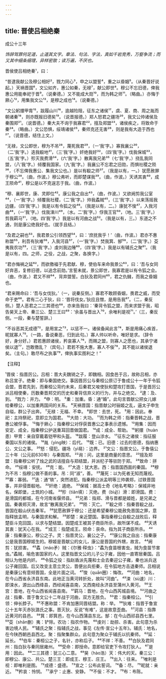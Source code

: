 ```yaml
---
---
---
```

title: 晋使吕相绝秦
---



成公十三年

*饰辞驾罪何足道，止道其文字。章法、句法、字法，真如千岩竞秀，万壑争流；而又其中细条细理，异样密致；读万遍，不厌也。*

晋侯使吕相绝秦¹，曰：

“昔逮我献公及穆公相好²，戮力同心³，申之以盟誓⁴，重之以昏姻⁵。（从秦晋好说起。）天祸晋国⁶，文公如齐，惠公如秦，无禄⁷，献公即世⁸。穆公不忘旧德，俾我惠公用能奉祀于晋⁹。（说秦德。）又不能成大勋¹⁰，而为韩之师¹¹。（略曲。）亦悔于厥心¹²，用集我文公¹³，是穆之成也¹⁴。（说秦德。）

“文公躬擐甲胄¹⁵，跋履山川¹⁶，逾越险阻，征东之诸侯¹⁷，虞、夏、商、周之胤而朝诸秦¹⁸，则亦既报旧德矣¹⁹。（说晋报德。）郑人怒君之疆场²⁰，我文公帅诸侯及秦围郑²¹。（说晋德。）秦大夫不询于我寡君²²，擅及郑盟²³，诸侯疾之，将致命于秦²⁴。（略曲。）文公恐惧，绥靖诸侯²⁵，秦师克还无害²⁶，则是我有大造于西也²⁷。（说晋德，结住上文。）

“无禄，文公即世，穆为不吊²⁸，蔑死我君²⁹，（一‘我’字。）寡我襄公³⁰，（二‘我’字。）迭我殽地³¹，（三‘我’字。）奸绝我好³²，（四‘我’字。）伐我保城³³，（五‘我’字。）殄灭我费滑³⁴，(六‘我’字。）散离我兄弟³⁵（七‘我’字，）挠乱我同盟，（八‘我’字。）倾覆我国家。（九‘我’字。）我襄公不忘君之旧勋，而惧社稷之陨³⁶，（不忘俾我惠公、集我文公也。）是以有殽之师³⁷。（我是以有，一。）犹愿赦罪于穆公³⁸。（曲，作波。）穆公弗听，而即楚谋我³⁹。（曲，作波。）天诱其衷⁴⁰，成王陨命⁴¹，穆公是以不克逞志于我。（曲，作波。）

“穆、襄即世，康、灵即位⁴²。康公我之自出⁴³，（曲，作波。）又欲阙剪我公室⁴⁴，（一‘我’字。）倾覆我社稷，（二‘我’字。）帅我蟊贼⁴⁵，（三‘我’字。）以来荡摇我边疆，（四‘我’字。）我是以有令狐之役⁴⁶。（我是以有，二。）康犹不悛⁴⁷，入我河曲⁴⁸，（一‘我’字。）伐我涑川⁴⁹，（水。二‘我’字。）俘我王官⁵⁰，（地。三‘我’字。）剪我羁马⁵¹，（地。四‘我’字。）我是以有河曲之战⁵²。（我是以有，三。）东道之不通，则是康公绝我好也。（就手且结。）

“及君之嗣也⁵³，我君景公引领西望⁵⁴，曰：‘庶抚我乎！’（曲，作波。）君亦不惠称盟⁵⁵，利吾有狄难⁵⁶，入我河县⁵⁷，（一‘我’字。）焚我箕、郜⁵⁸，（二‘我’字。）芟夷我农功⁵⁹，（三‘我’字。）虔刘我边陲⁶⁰，（四‘我’字。）我是以有辅氏之聚⁶¹。（我是以有，四。之师，之役，之战，之聚，各换字。）

“君亦悔祸之延⁶²，而欲徼福于先君献、穆，使伯车来命我景公⁶³，曰：‘吾与女同好弃恶，复修旧德，以追念前勋。’言誓未就，景公即世，我寡君是以有令狐之会。（曲，作波。）君又不祥⁶⁴，背弃盟誓。白狄及君同州⁶⁵，君之仇雠，而我之昏姻也。

“君来赐命曰：‘吾与女伐狄。’（一，说秦反侧。）寡君不敢顾昏姻，畏君之威，而受命于吏⁶⁶。君有二心于狄，曰：‘晋将伐女。’狄应且憎，是用告我⁶⁷。（二，秦反侧。）楚人恶君之二三其德也⁶⁸，亦来告我曰：‘秦背令狐之盟，而来求盟于我，昭告昊天上帝、秦三公、楚三王曰⁶⁹：‘余虽与晋出入⁷⁰，余唯利是视⁷¹。’（三，秦反侧。一段，秦与楚誓辞。）

“不谷恶其无成德⁷²，是用宣之⁷³，以惩不一。诸侯备闻此言⁷⁴，斯是用痛心疾首，昵就寡人⁷⁵。（一路，备说秦恶，归到此句。）寡人帅以听命，唯好是求。（辞令好，身分好。）君若惠顾诸侯，矜哀寡人⁷⁶，而赐之盟，则寡人之愿也，其承宁诸侯以退⁷⁷，岂敢徼乱？（宾句。）君若不施大惠，寡人不佞⁷⁸，其不能以诸侯退矣。（主句。）敢尽布之执事⁷⁹，俾执事实图利之！”

【注释】

¹晋侯：指晋厉公。吕相：晋大夫魏锜之子，即魏相。因食邑于吕，故称吕相，亦称吕宣子。绝秦：即与秦国绝交。事因晋厉公与秦桓公原订于鲁成公十一年于令狐会盟，晋君先到，而秦桓公背约未来，后秦君又唆使狄和楚攻打晋国，于是晋厉公派吕相使秦，历数秦晋邦交的历史和秦背信弃义的行为，并与之绝交。
²逮：及、到。
³戮力：并力。
⁴申：明。
⁵重：加重。昏：通“婚”。此句言晋献公把女儿嫁给秦穆公，以加重两国间的关系。
⁶天祸晋国：指晋献公时骊姬之乱，逼太子申生自缢，群公子出奔。
⁷无禄：无福、不幸。
⁸即世：去世，死。
⁹用：因此。奉祀：主持祭祀，意即立为国君。
¹⁰大勋：大功。
¹¹而为韩之师：指秦晋韩之战，晋惠公被俘事。
¹²悔于厥心：指秦穆公对俘获晋惠公之事表示遗憾。
¹³用集：因而安定、成全，指秦穆公护送重耳回晋做国君。
¹⁴成：成全、帮助。
¹⁵躬擐（huàn患）甲冑：亲自穿戴着铠甲和头盔。
¹⁶跋履：登山涉水。
¹⁷征东之诸侯：指征服秦国以东的诸侯。
¹⁸胤（yìng映）：后代。
¹⁹既：已。旧德：过去的恩德，指纳惠公、文公之事。
²⁰怒：侵犯。疆场（yì易）：边界。
²¹文公：指晋文公。于鲁僖公三十年（公元前630年）与秦围郑。
²²询：问，这里是商量的意思。
²³擅及郑盟：指秦穆公听了烛之武的话擅自与郑结盟，并派杞子等驻防于郑。
²⁴致命：拼命。
²⁵绥靖：安抚。
²⁶克：能。
²⁷大造：犹大恩。西：指晋国西面的秦国。
²⁸穆为不吊：指穆公做不善的事。吊：同“淑”，善。
²⁹蔑死：以为死者无知而蔑视。
³⁰寡：寡弱。
³¹迭：通“轶”，突然进犯。指秦穆公派孟明等三帅袭郑，过轶晋国事，并非侵晋殽地。
³²奸绝：遏绝。
³³保城：据高士奇《地名考略》：保城非地名，保即堡，土筑的小城。
³⁴殄（tiǎn填）：灭绝。费（bì必）滑：即滑国。费：是滑国的都城，在今河南省偃师县。
³⁵兄弟：指郑、滑与晋都是姬姓，是兄弟之国。秦袭郑灭滑，故言“散离我兄弟”。
³⁶陨：灭亡。
³⁷殽之师：指秦晋殽之战，晋国在殽山伏击秦军。
³⁸犹愿赦罪于穆公：还是希望秦穆公能赦免晋国之罪，意指释放孟明，与秦国求和解。
³⁹即楚：亲近楚国。事指秦穆公自殽之战败后，释楚臣斗克回国，以求与楚结盟。因楚成王被其子商臣所杀，故所谋不成。
⁴⁰天诱其衷：犹天心在我。
⁴¹成王：指楚成王。陨命：丧命。指为其子商臣所杀。
⁴²康：指秦康公，穆公之子。灵：指晋灵公，襄公之子。
⁴³康公我之自出：指秦康公是我晋国穆姬生的。穆姬是晋献公的女儿，康公是晋国的外甥，故言。
⁴⁴阙剪：犹损害。
⁴⁵蟊（máo矛）贼：《尔雅·释虫》：“蟊为食苗根害虫，贼为食苗节害虫。”蟊贼，喻危害国家的人。这里指晋文公的儿子公子雍，因他一直寄居秦国。吕相认为他是内奸。
⁴⁶令狐之役：指赵盾派先蔑和士会去秦迎公子雍，秦也派兵送公子雍回国。后又改变主意立灵公，晋便出兵拒秦，在令狐地方击退秦师。吕相说是秦康公有意倾晋国，全是片面之词。
⁴⁷悛（quān圈）：悔改。
⁴⁸河曲：地名，在今山西省永济县东南。此地正当黄河转折处，故叫“河曲”。
⁴⁹涑（sù速）川：即涑水，源出山西绛县，西经闻喜县南，又西南经永济县至蒲州入黄河。
⁵⁰王宫：晋地，在今山西省闻喜县南。
⁵¹羁马：晋地，在今山西芮城县境。
⁵²河曲之战：指秦、晋于鲁文公十二年战于河曲，双方无胜负。
⁵³君：指秦桓公。
⁵⁴引领：伸长脖子。
⁵⁵不惠称盟：不肯加惠同晋结盟。称：举。
⁵⁶狄难：指晋于鲁宣公十五年灭赤狄潞氏之事。晋灭狄，反说“有难”，这是故意歪曲。
⁵⁷河县：指靠近黄河的县邑。
⁵⁸箕：即箕邑，在今山西蒲县东北。郜：在今山西祁县西七里。
⁵⁹芟（shān删）夷：铲除。农功：指农作物。
⁶⁰虔刘：劫掠、杀害。此句意为杀害边境人民。
⁶¹辅氏之聚：指辅氏之战，事见《左传·宣公十五年》。辅氏：地名，在今陕西朝邑县西北。聚：指聚集群众。此句意为聚众于辅氏以抗秦师。
⁶²延：延长。
⁶³伯车：秦桓公之子，名针，亦称后子。
⁶⁴不祥：不善。
⁶⁵白狄及君同州：指白狄与秦同居雍州。
⁶⁶受命：即授命。意即给官吏下令攻打狄人。
⁶⁷是用：因此。
⁶⁸二三其德：犹三心二意。
⁶⁹昊（hào浩）天：伟大的天。秦三公：即穆公、康公、共公。楚三王：即成王、穆王、庄王。
⁷⁰出入：往来。
⁷¹唯利是视：即唯利是图。
⁷²成德：盛德。
⁷³宣之：公布此誓词。
⁷⁴备：尽。
⁷⁵昵就：亲近。
⁷⁶矜哀：怜悯。
⁷⁷承宁：止惠、安静。
⁷⁸不佞：不才。
⁷⁹布：布陈。